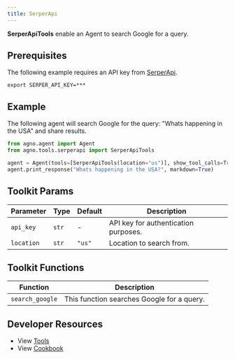 ```yaml
---
title: SerperApi
---
```


**SerperApiTools** enable an Agent to search Google for a query.

## Prerequisites

The following example requires an API key from [SerperApi](https://serper.dev/).

```shell
export SERPER_API_KEY=***
```

## Example

The following agent will search Google for the query: "Whats happening in the USA" and share results.

```python cookbook/tools/serper_tools.py
from agno.agent import Agent
from agno.tools.serperapi import SerperApiTools

agent = Agent(tools=[SerperApiTools(location="us")], show_tool_calls=True)
agent.print_response("Whats happening in the USA?", markdown=True)
```

## Toolkit Params

| Parameter  | Type  | Default | Description                          |
| ---------- | ----- | ------- | ------------------------------------ |
| `api_key`  | `str` | -       | API key for authentication purposes. |
| `location` | `str` | `"us"`  | Location to search from.             |

## Toolkit Functions

| Function        | Description                                |
| --------------- | ------------------------------------------ |
| `search_google` | This function searches Google for a query. |

## Developer Resources

- View [Tools](https://github.com/agno-agi/agno/blob/main/libs/agno/agno/tools/serperapi.py)
- View [Cookbook](https://github.com/agno-agi/agno/blob/main/cookbook/tools/serper_tools.py)
